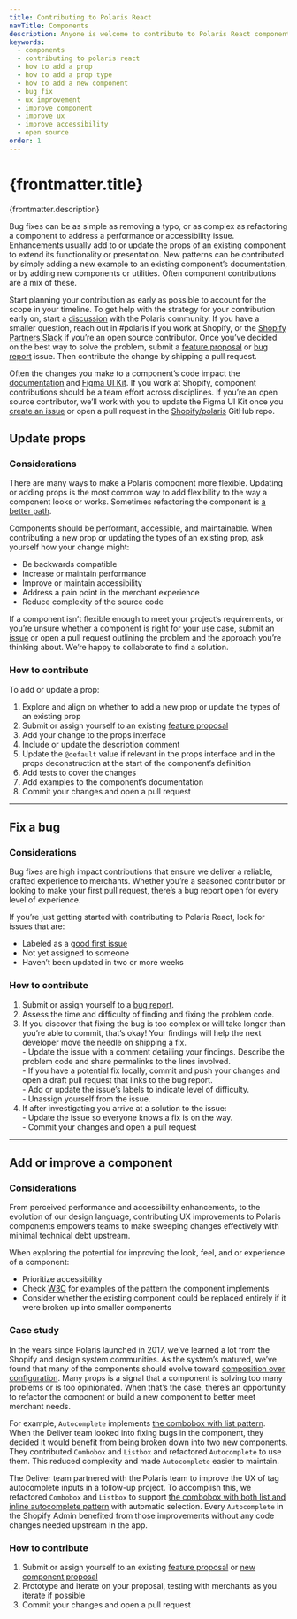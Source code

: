 ```yaml
---
title: Contributing to Polaris React
navTitle: Components
description: Anyone is welcome to contribute to Polaris React components. There are several types of component contributions, but they typically fall under three categories; bug fix, enhancement, or new pattern.
keywords:
  - components
  - contributing to polaris react
  - how to add a prop
  - how to add a prop type
  - how to add a new component
  - bug fix
  - ux improvement
  - improve component
  - improve ux
  - improve accessibility
  - open source
order: 1
---
```


# {frontmatter.title}

<Lede>{frontmatter.description}</Lede>

Bug fixes can be as simple as removing a typo, or as complex as refactoring a component to address a performance or accessibility issue. Enhancements usually add to or update the props of an existing component to extend its functionality or presentation. New patterns can be contributed by simply adding a new example to an existing component’s documentation, or by adding new components or utilities. Often component contributions are a mix of these.

Start planning your contribution as early as possible to account for the scope in your timeline. To get help with the strategy for your contribution early on, start a [discussion](https://github.com/Shopify/polaris/discussions/new) with the Polaris community. If you have a smaller question, reach out in #polaris if you work at Shopify, or the [Shopify Partners Slack](http://shopifypartners.slack.com) if you’re an open source contributor. Once you’ve decided on the best way to solve the problem, submit a [feature proposal](https://github.com/Shopify/polaris/issues/new?assignees=&labels=Feature+request&template=FEATURE_REQUEST.yml) or [bug report](https://github.com/Shopify/polaris/issues/new?assignees=&labels=Bug&template=ISSUE.yml) issue. Then contribute the change by shipping a pull request.

Often the changes you make to a component’s code impact the [documentation](/contributing/documentation) and [Figma UI Kit](/contributing/figma-ui-kit). If you work at Shopify, component contributions should be a team effort across disciplines. If you’re an open source contributor, we’ll work with you to update the Figma UI Kit once you [create an issue](https://github.com/Shopify/polaris/issues/new/choose) or open a pull request in the [Shopify/polaris](https://github.com/Shopify/polaris) GitHub repo.

## Update props

### Considerations

There are many ways to make a Polaris component more flexible. Updating or adding props is the most common way to add flexibility to the way a component looks or works. Sometimes refactoring the component is [a better path](#add-or-improve-a-component).

Components should be performant, accessible, and maintainable. When contributing a new prop or updating the types of an existing prop, ask yourself how your change might:

- Be backwards compatible
- Increase or maintain performance
- Improve or maintain accessibility
- Address a pain point in the merchant experience
- Reduce complexity of the source code

If a component isn’t flexible enough to meet your project’s requirements, or you’re unsure whether a component is right for your use case, submit an [issue](https://github.com/Shopify/polaris/issues/new?assignees=&labels=Feature+request&template=FEATURE_REQUEST.yml) or open a pull request outlining the problem and the approach you’re thinking about. We’re happy to collaborate to find a solution.

### How to contribute

To add or update a prop:

1. Explore and align on whether to add a new prop or update the types of an existing prop
2. Submit or assign yourself to an existing [feature proposal](https://github.com/Shopify/polaris/issues/new?assignees=&labels=Feature+request&template=FEATURE_REQUEST.yml)
3. Add your change to the props interface
4. Include or update the description comment
5. Update the `@default` value if relevant in the props interface and in the props deconstruction at the start of the component’s definition
6. Add tests to cover the changes
7. Add examples to the component’s documentation
8. Commit your changes and open a pull request

---

## Fix a bug

### Considerations

Bug fixes are high impact contributions that ensure we deliver a reliable, crafted experience to merchants. Whether you’re a seasoned contributor or looking to make your first pull request, there’s a bug report open for every level of experience.

If you’re just getting started with contributing to Polaris React, look for issues that are:

- Labeled as a [good first issue](https://github.com/Shopify/polaris/issues?q=is%3Aopen+is%3Aissue+label%3A%22Good+first+issue%22)
- Not yet assigned to someone
- Haven’t been updated in two or more weeks

### How to contribute

1. Submit or assign yourself to a [bug report](https://github.com/Shopify/polaris/issues/new?assignees=&labels=Bug&template=ISSUE.yml).
2. Assess the time and difficulty of finding and fixing the problem code.
3. If you discover that fixing the bug is too complex or will take longer than you’re able to commit, that’s okay! Your findings will help the next developer move the needle on shipping a fix.
   <br /> - Update the issue with a comment detailing your findings. Describe
   the problem code and share permalinks to the lines involved.
   <br /> - If you have a potential fix locally, commit and push your changes and
   open a draft pull request that links to the bug report.
   <br /> - Add or update the issue’s labels to indicate level of difficulty.
   <br /> - Unassign yourself from the issue.
4. If after investigating you arrive at a solution to the issue:
   <br /> - Update the issue so everyone knows a fix is on the way.
   <br /> - Commit your changes and open a pull request

---

## Add or improve a component

### Considerations

From perceived performance and accessibility enhancements, to the evolution of our design language, contributing UX improvements to Polaris components empowers teams to make sweeping changes effectively with minimal technical debt upstream.

When exploring the potential for improving the look, feel, and or experience of a component:

- Prioritize accessibility
- Check [W3C](https://www.w3.org/WAI/ARIA/apg/patterns/) for examples of the pattern the component implements
- Consider whether the existing component could be replaced entirely if it were broken up into smaller components

### Case study

In the years since Polaris launched in 2017, we’ve learned a lot from the Shopify and design system communities. As the system’s matured, we’ve found that many of the components should evolve toward [composition over configuration](https://maecapozzi.com/blog/composition-vs-configuration/). Many props is a signal that a component is solving too many problems or is too opinionated. When that’s the case, there’s an opportunity to refactor the component or build a new component to better meet merchant needs.

For example, `Autocomplete` implements [the combobox with list pattern](https://www.w3.org/WAI/ARIA/apg/patterns/combobox/). When the Deliver team looked into fixing bugs in the component, they decided it would benefit from being broken down into two new components. They contributed `Combobox` and `Listbox` and refactored `Autocomplete` to use them. This reduced complexity and made `Autocomplete` easier to maintain.

The Deliver team partnered with the Polaris team to improve the UX of tag autocomplete inputs in a follow-up project. To accomplish this, we refactored `Combobox` and `Listbox` to support [the combobox with both list and inline autocomplete pattern](https://www.w3.org/WAI/ARIA/apg/example-index/combobox/combobox-autocomplete-both.html) with automatic selection. Every `Autocomplete` in the Shopify Admin benefited from those improvements without any code changes needed upstream in the app.

### How to contribute

1. Submit or assign yourself to an existing [feature proposal](https://github.com/Shopify/polaris/issues/new?assignees=&labels=Feature+request&template=FEATURE_REQUEST.yml) or [new component proposal](https://github.com/Shopify/polaris/issues/new?assignees=&labels=Component&template=NEW_COMPONENT.yml)
2. Prototype and iterate on your proposal, testing with merchants as you iterate if possible
3. Commit your changes and open a pull request
